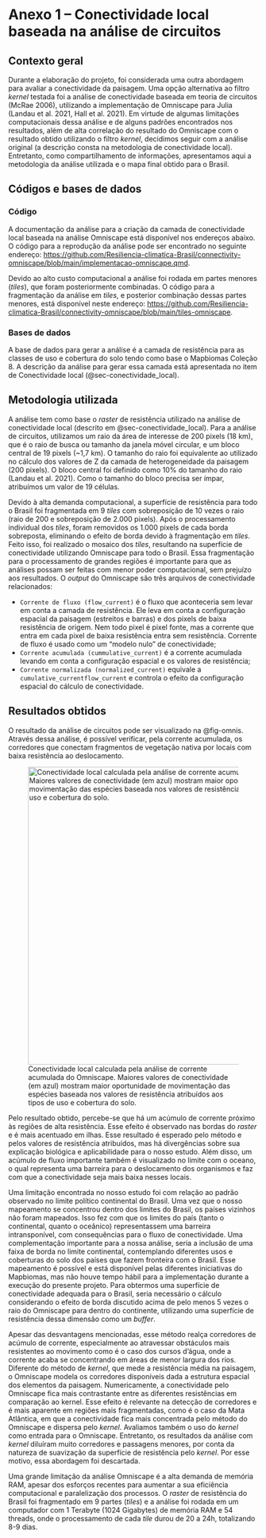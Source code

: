 # Anexo 1 – Conectividade local baseada na análise de circuitos

## Contexto geral

Durante a elaboração do projeto, foi considerada uma outra abordagem para avaliar a conectividade da paisagem. Uma opção alternativa ao filtro *kernel* testada foi a análise de conectividade baseada em teoria de circuitos (McRae 2006), utilizando a implementação de Omniscape para Julia (Landau et al. 2021, Hall et al. 2021). Em virtude de algumas limitações computacionais dessa análise e de alguns padrões encontrados nos resultados, além de alta correlação do resultado do Omniscape com o resultado obtido utilizando o filtro *kernel*, decidimos seguir com a análise original (a descrição consta na metodologia de conectividade local). Entretanto, como compartilhamento de informações, apresentamos aqui a metodologia da análise utilizada e o mapa final obtido para o Brasil.

## Códigos e bases de dados

### Código {-}

A documentação da análise para a criação da camada de conectividade local baseada na análise Omniscape está disponível nos endereços abaixo. O código para a reprodução da análise pode ser encontrado no seguinte endereço:
[https://github.com/Resiliencia-climatica-Brasil/connectivity-omniscape/blob/main/implementacao-omniscape.qmd](https://github.com/Resiliencia-climatica-Brasil/connectivity-omniscape/blob/main/implementacao-omniscape.qmd).

Devido ao alto custo computacional a análise foi rodada em partes menores (*tiles*), que foram posteriormente combinadas. O código para a fragmentação da análise em *tiles*, e posterior combinação dessas partes menores, está disponível neste endereço:
[https://github.com/Resiliencia-climatica-Brasil/connectivity-omniscape/blob/main/tiles-omniscape](https://github.com/Resiliencia-climatica-Brasil/connectivity-omniscape/blob/main/tiles-omniscape).

### Bases de dados {-}

A base de dados para gerar a análise é a camada de resistência para as classes de uso e cobertura do solo tendo como base o Mapbiomas Coleção 8. A descrição da análise para gerar essa camada está apresentada no item de Conectividade local (@sec-conectividade_local).


## Metodologia utilizada

A análise tem como base o *raster* de resistência utilizado na análise de conectividade local (descrito em @sec-conectividade_local). Para a análise de circuitos, utilizamos um raio da área de interesse de 200 pixels (18 km), que é o raio de busca ou tamanho da janela móvel circular, e um bloco central de 19 pixels (~1,7 km). O tamanho do raio foi equivalente ao utilizado no cálculo dos valores de Z da camada de heterogeneidade da paisagem (200 pixels). O bloco central foi definido como 10% do tamanho do raio (Landau et al. 2021). Como o tamanho do bloco precisa ser ímpar, atribuímos um valor de 19 células.

Devido à alta demanda computacional, a superfície de resistência para todo o Brasil foi fragmentada em 9 *tiles* com sobreposição de 10 vezes o raio (raio de 200 e sobreposição de 2.000 pixels). Após o processamento individual dos *tiles*, foram removidos os 1.000 pixels de cada borda sobreposta, eliminando o efeito de borda devido à fragmentação em *tiles*. Feito isso, foi realizado o mosaico dos *tiles*, resultando na superfície de conectividade utilizando Omniscape para todo o Brasil. Essa fragmentação para o processamento de grandes regiões é importante para que as análises possam ser feitas com menor poder computacional, sem prejuízo aos resultados. O *output* do Omniscape são três arquivos de conectividade relacionados:

* `Corrente de fluxo (flow_current)` é o fluxo que aconteceria sem levar em conta a camada de resistência. Ele leva em conta a configuração espacial da paisagem (estreitos e barras) e dos pixels de baixa resistência de origem. Nem todo pixel é pixel fonte, mas a corrente que entra em cada pixel de baixa resistência entra sem resistência. Corrente de fluxo é usado como um “modelo nulo” de conectividade;
* `Corrente acumulada (cummulative_current)` é a corrente acumulada levando em conta a configuração espacial e os valores de resistência;
* `Corrente normalizada (normalized_current)` equivale a `cumulative_currentflow_current` e controla o efeito da configuração espacial do cálculo de conectividade.


## Resultados obtidos

O resultado da análise de circuitos pode ser visualizado na @fig-omnis. Através dessa análise, é possível verificar, pela corrente acumulada, os corredores que conectam fragmentos de vegetação nativa por locais com baixa resistência ao deslocamento.

![Conectividade local calculada pela análise de corrente acumulada do Omniscape. Maiores valores de conectividade (em azul) mostram maior oportunidade de movimentação das espécies baseada nos valores de resistência atribuídos aos tipos de uso e cobertura do solo.](figs/Omniscape_Connectedness.png){#fig-omnis width="600" fig-align="center"}

Pelo resultado obtido, percebe-se que há um acúmulo de corrente próximo às regiões de alta resistência. Esse efeito é observado nas bordas do *raster* e é mais acentuado em ilhas. Esse resultado é esperado pelo método e pelos valores de resistência atribuídos, mas há divergências sobre sua explicação biológica e aplicabilidade para o nosso estudo. Além disso, um acúmulo de fluxo importante também é visualizado no limite com o oceano, o qual representa uma barreira para o deslocamento dos organismos e faz com que a conectividade seja mais baixa nesses locais.

Uma limitação encontrada no nosso estudo foi com relação ao padrão observado no limite político continental do Brasil. Uma vez que o nosso mapeamento se concentrou dentro dos limites do Brasil, os países vizinhos não foram mapeados. Isso fez com que os limites do país (tanto o continental, quanto o oceânico) representassem uma barreira intransponível, com consequências para o fluxo de conectividade. Uma complementação importante para a nossa análise, seria a inclusão de uma faixa de borda no limite continental, contemplando diferentes usos e coberturas do solo dos países que fazem fronteira com o Brasil. Esse mapeamento é possível e está disponível pelas diferentes iniciativas do Mapbiomas, mas não houve tempo hábil para a implementação durante a execução do presente projeto. Para obtermos uma superfície de conectividade adequada para o Brasil, seria necessário o cálculo considerando o efeito de borda discutido acima de pelo menos 5 vezes o raio do Omniscape para dentro do continente, utilizando uma superfície de resistência dessa dimensão como um *buffer*.

Apesar das desvantagens mencionadas, esse método realça corredores de acúmulo de corrente, especialmente ao atravessar obstáculos mais resistentes ao movimento como é o caso dos cursos d’água, onde a corrente acaba se concentrando em áreas de menor largura dos rios. Diferente do método de *kernel*, que mede a resistência média na paisagem, o Omniscape modela os corredores disponíveis dada a estrutura espacial dos elementos da paisagem. Numericamente, a conectividade pelo Omniscape fica mais contrastante entre as diferentes resistências em comparação ao kernel. Esse efeito é relevante na detecção de corredores e é mais aparente em regiões mais fragmentadas, como é o caso da Mata Atlântica, em que a conectividade fica mais concentrada pelo método do Omniscape e dispersa pelo *kernel*. Avaliamos também o uso do *kernel* como entrada para o Omniscape. Entretanto, os resultados da análise com *kernel* diluíram muito corredores e passagens menores, por conta da natureza de suavização da superfície de resistência pelo *kernel*. Por esse motivo, essa abordagem foi descartada.

Uma grande limitação da análise Omniscape é a alta demanda de memória RAM, apesar dos esforços recentes para aumentar a sua eficiência computacional e paralelização dos processos. O *raster* de resistência do Brasil foi fragmentado em 9 partes (*tiles*) e a análise foi rodada em um computador com 1 Terabyte (1024 Gigabytes) de memória RAM e 54 threads, onde o processamento de cada *tile* durou de 20 a 24h, totalizando 8-9 dias.


